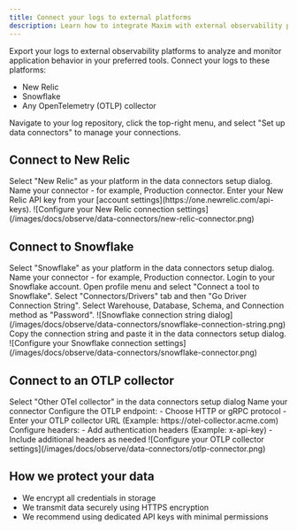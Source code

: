 ```yaml
---
title: Connect your logs to external platforms
description: Learn how to integrate Maxim with external observability platforms using data connectors for enhanced log analysis and monitoring.
---
```


Export your logs to external observability platforms to analyze and monitor application behavior in your preferred tools. Connect your logs to these platforms:

- New Relic
- Snowflake
- Any OpenTelemetry (OTLP) collector

<MaximPlayer url="https://drive.google.com/file/d/1xpqcz9CCvHuczSbWWYd-w7xyf7CbpY7-/preview" />

<Callout type="info">
Navigate to your log repository, click the top-right menu, and select "Set up data connectors" to manage your connections.
</Callout>

## Connect to New Relic

<Steps>
<Step>
Select "New Relic" as your platform in the data connectors setup dialog.
</Step>
<Step>
Name your connector - for example, Production connector.
</Step>
<Step>
Enter your New Relic API key from your [account settings](https://one.newrelic.com/api-keys).
</Step>
<Step>
![Configure your New Relic connection settings](/images/docs/observe/data-connectors/new-relic-connector.png)
</Step>
</Steps>

## Connect to Snowflake

<Steps>
<Step>
Select "Snowflake" as your platform in the data connectors setup dialog.
</Step>
<Step>
Name your connector - for example, Production connector.
</Step>
<Step>
Login to your Snowflake account.
</Step>
<Step>
Open profile menu and select "Connect a tool to Snowflake".
</Step>
<Step>
Select "Connectors/Drivers" tab and then "Go Driver Connection String".
</Step>
<Step>
Select Warehouse, Database, Schema, and Connection method as "Password".
</Step>
<Step>
![Snowflake connection string dialog](/images/docs/observe/data-connectors/snowflake-connection-string.png)
</Step>
<Step>
Copy the connection string and paste it in the data connectors setup dialog.
</Step>
<Step>
![Configure your Snowflake connection settings](/images/docs/observe/data-connectors/snowflake-connector.png)
</Step>
</Steps>

## Connect to an OTLP collector

<Steps>
<Step>
Select "Other OTel collector" in the data connectors setup dialog
</Step>
<Step>
Name your connector
</Step>
<Step>
Configure the OTLP endpoint:
   - Choose HTTP or gRPC protocol
   - Enter your OTLP collector URL (Example: https://otel-collector.acme.com)
</Step>
<Step>
Configure headers:
   - Add authentication headers (Example: x-api-key)
   - Include additional headers as needed
</Step>
<Step>
![Configure your OTLP collector settings](/images/docs/observe/data-connectors/otlp-connector.png)
</Step>
</Steps>

## How we protect your data

- We encrypt all credentials in storage
- We transmit data securely using HTTPS encryption
- We recommend using dedicated API keys with minimal permissions